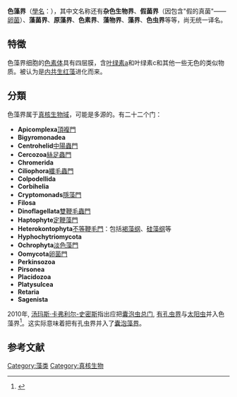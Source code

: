 {{Automatic taxobox
|taxon=Chromista
|authority=[[Cavalier-Smith|Cavalier-Smith]], 1981
|subdivision=
*'''Apicomplexa'''[[頂複門|頂複門]]
*'''Bigyromonadea'''
*'''Centrohelid'''[[中陽蟲門|中陽蟲門]]
*'''Cercozoa'''[[絲足蟲門|絲足蟲門]]
*'''Chromerida'''{{le|色蟲門|Chromerida}}
*'''Ciliophora'''[[纖毛蟲門|纖毛蟲門]]
*'''Colpodellida'''
*'''Corbihelia'''
*'''Cryptomonads'''[[隱藻門|隱藻門]]
*'''Filosa'''
*'''Dinoflagellata'''[[雙鞭毛蟲門|雙鞭毛蟲門]]
*'''Haptophyte'''[[定鞭藻門|定鞭藻門]]
*'''Heterokontophyta'''[[不等鞭毛門|不等鞭毛門]]：包括[[褐藻纲|褐藻纲]]、[[硅藻纲|硅藻纲]]等
*'''Hyphochytriomycota'''
*'''Ochrophyta'''[[淡色藻門|淡色藻門]]
*'''Oomycota'''[[卵菌門|卵菌門]]
*'''Perkinsozoa'''{{le|帕金蟲門|Perkinsozoa}}
*'''Pirsonea'''
*'''Placidozoa'''
*'''Platysulcea'''
*'''Retaria'''
*'''Sagenista'''
}}
'''色藻界'''（[[學名|學名]]：{{lang|la|Chromista}}），其中文名称还有'''杂色生物界'''、'''假菌界'''（因包含"假的真菌"——[[卵菌|卵菌]]）、'''藻菌界'''、'''原藻界'''、'''色素界'''、'''藻物界'''、'''藻界'''、'''色虫界'''等等，尚无统一译名。

==特徵==
色藻界细胞的[[色素体|色素体]]具有四层膜，含[[叶绿素a|叶绿素a]]和叶绿素c和其他一些无色的类似物质。被认为是[[内共生|内共生]][[红藻|红藻]]进化而来。

==分類==
色藻界属于[[真核生物域|真核生物域]]，可能是多源的。有二十二个门：
*'''Apicomplexa'''[[頂複門|頂複門]]
*'''Bigyromonadea'''
*'''Centrohelid'''[[中陽蟲門|中陽蟲門]]
*'''Cercozoa'''[[絲足蟲門|絲足蟲門]]
*'''Chromerida'''{{le|色蟲門|Chromerida}}
*'''Ciliophora'''[[纖毛蟲門|纖毛蟲門]]
*'''Colpodellida'''
*'''Corbihelia'''
*'''Cryptomonads'''[[隱藻門|隱藻門]]
*'''Filosa'''
*'''Dinoflagellata'''[[雙鞭毛蟲門|雙鞭毛蟲門]]
*'''Haptophyte'''[[定鞭藻門|定鞭藻門]]
*'''Heterokontophyta'''[[不等鞭毛門|不等鞭毛門]]：包括[[褐藻纲|褐藻纲]]、[[硅藻纲|硅藻纲]]等
*'''Hyphochytriomycota'''
*'''Ochrophyta'''[[淡色藻門|淡色藻門]]
*'''Oomycota'''[[卵菌門|卵菌門]]
*'''Perkinsozoa'''{{le|帕金蟲門|Perkinsozoa}}
*'''Pirsonea'''
*'''Placidozoa'''
*'''Platysulcea'''
*'''Retaria'''
*'''Sagenista'''

2010年, [[汤玛斯·卡弗利尔-史密斯|汤玛斯·卡弗利尔-史密斯]]指出应把[[囊泡虫总门|囊泡虫总门]], [[有孔虫界|有孔虫界]]与[[太阳虫|太阳虫]]并入色藻界<ref name="pmid20031978">{{cite journal |author=Cavalier-Smith T |title=Kingdoms Protozoa and Chromista and the eozoan root of the eukaryotic tree |journal=Biol. Lett. |volume=6 |issue=3 |pages=342–5 |pmid=20031978 |doi=10.1098/rsbl.2009.0948 |url=http://rsbl.royalsocietypublishing.org/cgi/pmidlookup?view=long&pmid=20031978 |pmc=2880060 |date=June 2010 |access-date=2012-02-24 |archive-date=2020-05-20 |archive-url=https://web.archive.org/web/20200520210248/https://rsbl.royalsocietypublishing.org/cgi/pmidlookup?view=long&pmid=20031978 |dead-url=yes }}</ref>。这实际意味着把有孔虫界并入了[[囊泡藻界|囊泡藻界]]。

==参考文献==
<references/>
{{Taxonbar|from=Q862296}}

[[Category:藻类|Category:藻类]]
[[Category:真核生物|Category:真核生物]]